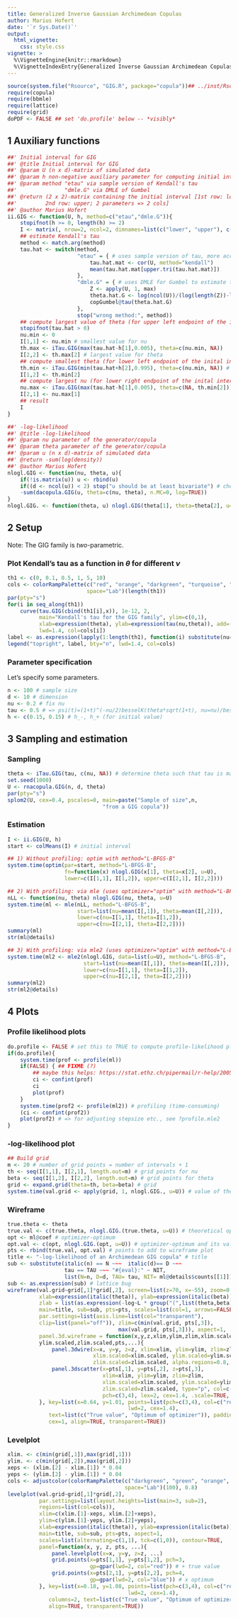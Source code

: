 ```yaml
---
title: Generalized Inverse Gaussian Archimedean Copulas
author: Marius Hofert
date: '`r Sys.Date()`'
output:
  html_vignette:
    css: style.css
vignette: >
  %\VignetteEngine{knitr::rmarkdown}
  %\VignetteIndexEntry{Generalized Inverse Gaussian Archimedean Copulas}
---
```

```r
source(system.file("Rsource", "GIG.R", package="copula"))## ../inst/Rsource/GIG.R
require(copula)
require(bbmle)
require(lattice)
require(grid)
doPDF <- FALSE ## set 'do.profile' below -- *visibly*
```

## 1 Auxiliary functions

```r
##' Initial interval for GIG
##' @title Initial interval for GIG
##' @param U (n x d)-matrix of simulated data
##' @param h non-negative auxiliary parameter for computing initial intervals
##' @param method "etau" via sample version of Kendall's tau
##'               "dmle.G" via DMLE of Gumbel
##' @return (2 x 2)-matrix containing the initial interval [1st row: lower,
##'         2nd row: upper; 2 parameters => 2 cols]
##' @author Marius Hofert
ii.GIG <- function(U, h, method=c("etau","dmle.G")){
    stopifnot(h >= 0, length(h) >= 2)
    I <- matrix(, nrow=2, ncol=2, dimnames=list(c("lower", "upper"), c("nu", "theta")))
    ## estimate Kendall's tau
    method <- match.arg(method)
    tau.hat <- switch(method,
                      "etau" = { # uses sample version of tau, more accurate but slower
                          tau.hat.mat <- cor(U, method="kendall")
                          mean(tau.hat.mat[upper.tri(tau.hat.mat)])
                      },
                      "dmle.G" = { # uses DMLE for Gumbel to estimate tau
                          Z <- apply(U, 1, max)
                          theta.hat.G <- log(ncol(U))/(log(length(Z))-log(sum(-log(Z))))
                          copGumbel@tau(theta.hat.G)
                      },
                      stop("wrong method:", method))
    ## compute largest value of theta (for upper left endpoint of the inital interval)
    stopifnot(tau.hat > 0)
    nu.min <- 0
    I[1,1] <- nu.min # smallest value for nu
    th.max <- iTau.GIG(max(tau.hat-h[1],0.005), theta=c(nu.min, NA))
    I[2,2] <- th.max[2] # largest value for theta
    ## compute smallest theta (for lower left endpoint of the inital interval)
    th.min <- iTau.GIG(min(tau.hat+h[2],0.995), theta=c(nu.min, NA)) # largest attainable tau with 1e-30 is one.m.eps=0.9602
    I[1,2] <- th.min[2]
    ## compute largest nu (for lower right endpoint of the inital interval)
    nu.max <- iTau.GIG(max(tau.hat-h[1],0.005), theta=c(NA, th.min[2]))
    I[2,1] <- nu.max[1]
    ## result
    I
}
```

```r
##' -log-likelihood
##' @title -log-likelihood
##' @param nu parameter of the generator/copula
##' @param theta parameter of the generator/copula
##' @param u (n x d)-matrix of simulated data
##' @return -sum(log(density))
##' @author Marius Hofert
nlogl.GIG <- function(nu, theta, u){
    if(!is.matrix(u)) u <- rbind(u)
    if((d <- ncol(u)) < 2) stop("u should be at least bivariate") # check that d >= 2
    -sum(dacopula.GIG(u, theta=c(nu, theta), n.MC=0, log=TRUE))
}
nlogl.GIG. <- function(theta, u) nlogl.GIG(theta[1], theta=theta[2], u=u) # vectorized version
```

## 2 Setup

Note: The GIG family is *two*-parametric.

### Plot Kendall's tau as a function in $\theta$ for different $\nu$

```r
th1 <- c(0, 0.1, 0.5, 1, 5, 10)
cols <- colorRampPalette(c("red", "orange", "darkgreen", "turquoise", "blue"),
                         space="Lab")(length(th1))
par(pty="s")
for(i in seq_along(th1))
    curve(tau.GIG(cbind(th1[i],x)), 1e-12, 2,
          main="Kendall's tau for the GIG family", ylim=c(0,1),
          xlab=expression(theta), ylab=expression(tau(nu,theta)), add=(i>1),
          lwd=1.4, col=cols[i])
label <- as.expression(lapply(1:length(th1), function(i) substitute(nu==nu., list(nu.=th1[i]))))
legend("topright", label, bty="n", lwd=1.4, col=cols)
```

### Parameter specification

Let's specify some parameters.
```r
n <- 100 # sample size
d <- 10 # dimension
nu <- 0.2 # fix nu
tau <- 0.5 # => psi(t)=(1+t)^(-nu/2)besselK(theta*sqrt(1+t), nu=nu)/besselK(theta, nu=nu) with (nu, theta)=(0.2, 0.0838)
h <- c(0.15, 0.15) # h_-, h_+ (for initial value)
```

## 3 Sampling and estimation

### Sampling

```r
theta <- iTau.GIG(tau, c(nu, NA)) # determine theta such that tau is matched (for given nu)
set.seed(1000)
U <- rnacopula.GIG(n, d, theta)
par(pty="s")
splom2(U, cex=0.4, pscales=0, main=paste("Sample of size",n,
                              "from a GIG copula"))
```

### Estimation

```r
I <- ii.GIG(U, h)
start <- colMeans(I) # initial interval

## 1) Without profiling: optim with method="L-BFGS-B"
system.time(optim(par=start, method="L-BFGS-B",
                  fn=function(x) nlogl.GIG(x[1], theta=x[2], u=U),
                  lower=c(I[1,1], I[1,2]), upper=c(I[2,1], I[2,2])))

## 2) With profiling: via mle (uses optimizer="optim" with method="L-BFGS-B")
nLL <- function(nu, theta) nlogl.GIG(nu, theta, u=U)
system.time(ml <- mle(nLL, method="L-BFGS-B",
                      start=list(nu=mean(I[,1]), theta=mean(I[,2])),
                      lower=c(nu=I[1,1], theta=I[1,2]),
                      upper=c(nu=I[2,1], theta=I[2,2])))
summary(ml)
str(ml@details)

## 3) With profiling: via mle2 (uses optimizer="optim" with method="L-BFGS-B")
system.time(ml2 <- mle2(nlogl.GIG, data=list(u=U), method="L-BFGS-B",
                        start=list(nu=mean(I[,1]), theta=mean(I[,2])),
                        lower=c(nu=I[1,1], theta=I[1,2]),
                        upper=c(nu=I[2,1], theta=I[2,2])))
summary(ml2)
str(ml2@details)
```

## 4 Plots

### Profile likelihood plots

```r
do.profile <- FALSE # set this to TRUE to compute profile-likelihood plots (time-consuming)
if(do.profile){
    system.time(prof <- profile(ml))
    if(FALSE) { ## FIXME (?)
        ## maybe this helps: https://stat.ethz.ch/pipermail/r-help/2005-July/076003.html
        ci <- confint(prof)
        ci
        plot(prof)
    }
    system.time(prof2 <- profile(ml2)) # profiling (time-consuming)
    (ci <- confint(prof2))
    plot(prof2) # => for adjusting stepsize etc., see ?profile.mle2
}
```

### -log-likelihood plot

```r
## Build grid
m <- 20 # number of grid points = number of intervals + 1
th <- seq(I[1,1], I[2,1], length.out=m) # grid points for nu
beta <- seq(I[1,2], I[2,2], length.out=m) # grid points for theta
grid <- expand.grid(theta=th, beta=beta) # grid
system.time(val.grid <- apply(grid, 1, nlogl.GIG., u=U)) # value of the -log-likelihood on the grid
```

### Wireframe

```r
true.theta <- theta
true.val <- c(true.theta, nlogl.GIG.(true.theta, u=U)) # theoretical optimum
opt <- ml@coef # optimizer-optimum
opt.val <- c(opt, nlogl.GIG.(opt, u=U)) # optimizer-optimum and its value
pts <- rbind(true.val, opt.val) # points to add to wireframe plot
title <- "-log-likelihood of an Archimedean GIG copula" # title
sub <- substitute(italic(n) == N ~~~  italic(d)== D ~~~
                  tau == TAU ~~~ "#{eval}:" ~ NIT,
                  list(N=n, D=d, TAU= tau, NIT= ml@details$counts[[1]]))
sub <- as.expression(sub) # lattice bug
wireframe(val.grid~grid[,1]*grid[,2], screen=list(z=70, x=-55), zoom=0.95,
          xlab=expression(italic(theta)), ylab=expression(italic(beta)),
          zlab = list(as.expression(-log~L * group("(",list(theta,beta),")")), rot=90),
          main=title, sub=sub, pts=pts, scales=list(col=1, arrows=FALSE),
          par.settings=list(axis.line=list(col="transparent"),
          clip=list(panel="off")), zlim=c(min(val.grid, pts[,3]),
                                   max(val.grid, pts[,3])), aspect=1,
          panel.3d.wireframe = function(x,y,z,xlim,ylim,zlim,xlim.scaled,
          ylim.scaled,zlim.scaled,pts,...){
              panel.3dwire(x=x, y=y, z=z, xlim=xlim, ylim=ylim, zlim=zlim,
                           xlim.scaled=xlim.scaled, ylim.scaled=ylim.scaled,
                           zlim.scaled=zlim.scaled, alpha.regions=0.8, ...)
              panel.3dscatter(x=pts[,1], y=pts[,2], z=pts[,3],
                              xlim=xlim, ylim=ylim, zlim=zlim,
                              xlim.scaled=xlim.scaled, ylim.scaled=ylim.scaled,
                              zlim.scaled=zlim.scaled, type="p", col=c("red","blue"),
                              pch=c(3,4), lex=2, cex=1.4, .scale=TRUE, ...)
          }, key=list(x=0.64, y=1.01, points=list(pch=c(3,4), col=c("red","blue"),
                                      lwd=2, cex=1.4),
             text=list(c("True value", "Optimum of optimizer")), padding.text=3,
             cex=1, align=TRUE, transparent=TRUE))
```

### Levelplot

```r
xlim. <- c(min(grid[,1]),max(grid[,1]))
ylim. <- c(min(grid[,2]),max(grid[,2]))
xeps <- (xlim.[2] - xlim.[1]) * 0.04
yeps <- (ylim.[2] - ylim.[1]) * 0.04
cols <- adjustcolor(colorRampPalette(c("darkgreen", "green", "orange", "yellow"),
                                     space="Lab")(100), 0.8)
levelplot(val.grid~grid[,1]*grid[,2],
          par.settings=list(layout.heights=list(main=3, sub=2),
          regions=list(col=cols)),
          xlim=c(xlim.[1]-xeps, xlim.[2]+xeps),
          ylim=c(ylim.[1]-yeps, ylim.[2]+yeps),
          xlab=expression(italic(theta)), ylab=expression(italic(beta)),
          main=title, sub=sub, pts=pts, aspect=1,
          scales=list(alternating=c(1,1), tck=c(1,0)), contour=TRUE,
          panel=function(x, y, z, pts, ...){
              panel.levelplot(x=x, y=y, z=z, ...)
              grid.points(x=pts[1,1], y=pts[1,2], pch=3,
                          gp=gpar(lwd=2, col="red")) # + true value
              grid.points(x=pts[2,1], y=pts[2,2], pch=4,
                          gp=gpar(lwd=2, col="blue")) # x optimum
          }, key=list(x=0.18, y=1.08, points=list(pch=c(3,4), col=c("red","blue"),
                                      lwd=2, cex=1.4),
             columns=2, text=list(c("True value", "Optimum of optimizer")),
             align=TRUE, transparent=TRUE))
```

